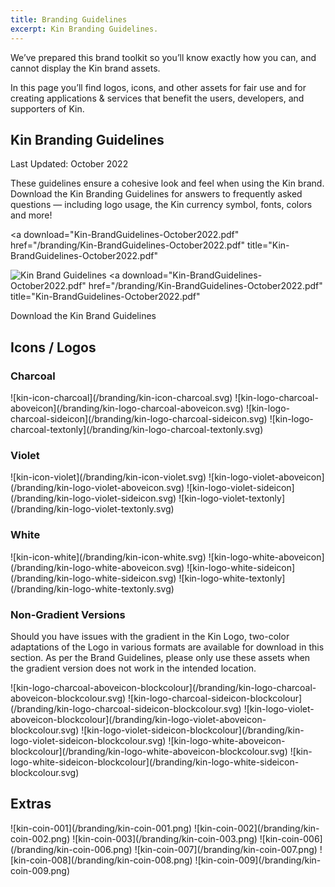 ```yaml
---
title: Branding Guidelines
excerpt: Kin Branding Guidelines.
---
```


We’ve prepared this brand toolkit so you’ll know exactly how you can, and cannot display the Kin brand assets.

In this page you’ll find logos, icons, and other assets for fair use and for creating applications & services that benefit the users, developers, and supporters of Kin.

## Kin Branding Guidelines

Last Updated: October 2022

These guidelines ensure a cohesive look and feel when using the Kin brand. Download the Kin Branding Guidelines for answers to frequently asked questions — including logo usage, the Kin currency symbol, fonts, colors and more!

<a
  download="Kin-BrandGuidelines-October2022.pdf"
  href="/branding/Kin-BrandGuidelines-October2022.pdf"
  title="Kin-BrandGuidelines-October2022.pdf"
>
  ![Kin Brand Guidelines](/branding/Kin-Brand-Guidelines.png)
</a>
<a
  download="Kin-BrandGuidelines-October2022.pdf"
  href="/branding/Kin-BrandGuidelines-October2022.pdf"
  title="Kin-BrandGuidelines-October2022.pdf"
>
  Download the Kin Brand Guidelines
</a>

## Icons / Logos

### Charcoal

<div className="mt-8 grid gap-6 md:grid-cols-4">
  <BrandImage name="kin-icon-charcoal" svg png dark>
    ![kin-icon-charcoal](/branding/kin-icon-charcoal.svg)
  </BrandImage>
  <BrandImage name="kin-logo-charcoal-aboveicon" svg png dark>
    ![kin-logo-charcoal-aboveicon](/branding/kin-logo-charcoal-aboveicon.svg)
  </BrandImage>

  <BrandImage name="kin-logo-charcoal-sideicon" svg png dark>
    ![kin-logo-charcoal-sideicon](/branding/kin-logo-charcoal-sideicon.svg)
  </BrandImage>
  <BrandImage name="kin-logo-charcoal-textonly" svg png dark>
    ![kin-logo-charcoal-textonly](/branding/kin-logo-charcoal-textonly.svg)
  </BrandImage>
</div>

### Violet

<div className="mt-8 grid gap-6 md:grid-cols-4">
  <BrandImage name="kin-icon-violet" svg png>
    ![kin-icon-violet](/branding/kin-icon-violet.svg)
  </BrandImage>
  <BrandImage name="kin-logo-violet-aboveicon" svg png>
    ![kin-logo-violet-aboveicon](/branding/kin-logo-violet-aboveicon.svg)
  </BrandImage>

  <BrandImage name="kin-logo-violet-sideicon" svg png>
    ![kin-logo-violet-sideicon](/branding/kin-logo-violet-sideicon.svg)
  </BrandImage>
  <BrandImage name="kin-logo-violet-textonly" svg png>
    ![kin-logo-violet-textonly](/branding/kin-logo-violet-textonly.svg)
  </BrandImage>
</div>

### White

<div className="mt-8 grid gap-6 md:grid-cols-4">
  <BrandImage name="kin-icon-white" svg png light>
    ![kin-icon-white](/branding/kin-icon-white.svg)
  </BrandImage>
  <BrandImage name="kin-logo-white-aboveicon" svg png light>
    ![kin-logo-white-aboveicon](/branding/kin-logo-white-aboveicon.svg)
  </BrandImage>

  <BrandImage name="kin-logo-white-sideicon" svg png light>
    ![kin-logo-white-sideicon](/branding/kin-logo-white-sideicon.svg)
  </BrandImage>
  <BrandImage name="kin-logo-white-textonly" svg png light>
    ![kin-logo-white-textonly](/branding/kin-logo-white-textonly.svg)
  </BrandImage>
</div>

### Non-Gradient Versions

Should you have issues with the gradient in the Kin Logo, two-color adaptations of the Logo in various formats are available for download in this section. As per the Brand Guidelines, please only use these assets when the gradient version does not work in the intended location.

<div className="mt-8 grid gap-6 md:grid-cols-4">
  <BrandImage name="kin-logo-charcoal-aboveicon-blockcolour" svg png dark>
    ![kin-logo-charcoal-aboveicon-blockcolour](/branding/kin-logo-charcoal-aboveicon-blockcolour.svg)
  </BrandImage>
  <BrandImage name="kin-logo-charcoal-sideicon-blockcolour" svg png dark>
    ![kin-logo-charcoal-sideicon-blockcolour](/branding/kin-logo-charcoal-sideicon-blockcolour.svg)
  </BrandImage>
  <BrandImage name="kin-logo-violet-aboveicon-blockcolour" svg png>
    ![kin-logo-violet-aboveicon-blockcolour](/branding/kin-logo-violet-aboveicon-blockcolour.svg)
  </BrandImage>
  <BrandImage name="kin-logo-violet-sideicon-blockcolour" svg png>
    ![kin-logo-violet-sideicon-blockcolour](/branding/kin-logo-violet-sideicon-blockcolour.svg)
  </BrandImage>
  <BrandImage name="kin-logo-white-aboveicon-blockcolour" svg png light>
    ![kin-logo-white-aboveicon-blockcolour](/branding/kin-logo-white-aboveicon-blockcolour.svg)
  </BrandImage>
  <BrandImage name="kin-logo-white-sideicon-blockcolour" svg png light>
    ![kin-logo-white-sideicon-blockcolour](/branding/kin-logo-white-sideicon-blockcolour.svg)
  </BrandImage>
</div>

## Extras

<div className="mt-8 grid gap-6 md:grid-cols-4">
  <BrandImage name="kin-coin-001" png>
    ![kin-coin-001](/branding/kin-coin-001.png)
  </BrandImage>
  <BrandImage name="kin-coin-002" png light>
    ![kin-coin-002](/branding/kin-coin-002.png)
  </BrandImage>
  <BrandImage name="kin-coin-003" png light>
    ![kin-coin-003](/branding/kin-coin-003.png)
  </BrandImage>
  <BrandImage name="kin-coin-006" png>
    ![kin-coin-006](/branding/kin-coin-006.png)
  </BrandImage>
  <BrandImage name="kin-coin-007" png light>
    ![kin-coin-007](/branding/kin-coin-007.png)
  </BrandImage>
  <BrandImage name="kin-coin-008" png light>
    ![kin-coin-008](/branding/kin-coin-008.png)
  </BrandImage>
  <BrandImage name="kin-coin-009" png light>
    ![kin-coin-009](/branding/kin-coin-009.png)
  </BrandImage>
</div>
